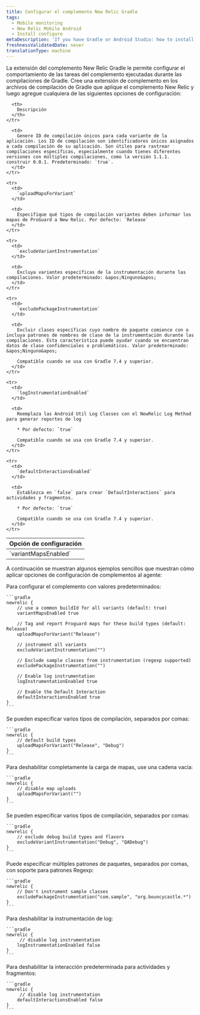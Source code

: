 ```yaml
---
title: Configurar el complemento New Relic Gradle
tags:
  - Mobile monitoring
  - New Relic Mobile Android
  - Install configure
metaDescription: 'If you have Gradle or Android Studio: how to install New Relic mobile monitoring.'
freshnessValidatedDate: never
translationType: machine
---
```


La extensión del complemento New Relic Gradle le permite configurar el comportamiento de las tareas del complemento ejecutadas durante las compilaciones de Gradle. Cree una extensión de complemento en los archivos de compilación de Gradle que aplique el complemento New Relic y luego agregue cualquiera de las siguientes opciones de configuración:

<table>
  <thead>
    <tr>
      <th style={{ width: "220px" }}>
        Opción de configuración
      </th>

      <th>
        Descripción
      </th>
    </tr>
  </thead>

  <tbody>
    <tr>
      <td>
        `variantMapsEnabled`
      </td>

      <td>
        Genere ID de compilación únicos para cada variante de la aplicación. Los ID de compilación son identificadores únicos asignados a cada compilación de su aplicación. Son útiles para rastrear compilaciones específicas, especialmente cuando tienes diferentes versiones con múltiples compilaciones, como la versión 1.1.1. construir 0.0.1. Predeterminado: `true`.
      </td>
    </tr>

    <tr>
      <td>
        `uploadMapsForVariant`
      </td>

      <td>
        Especifique qué tipos de compilación variantes deben informar los mapas de ProGuard a New Relic. Por defecto: `Release`
      </td>
    </tr>

    <tr>
      <td>
        `excludeVariantInstrumentation`
      </td>

      <td>
        Excluya variantes específicas de la instrumentación durante las compilaciones. Valor predeterminado: &apos;Ninguno&apos;
      </td>
    </tr>

    <tr>
      <td>
        `excludePackageInstrumentation`
      </td>

      <td>
        Excluir clases específicas cuyo nombre de paquete comience con o incluya patrones de nombres de clase de la instrumentación durante las compilaciones. Esta característica puede ayudar cuando se encuentran datos de clase confidenciales o problemáticos. Valor predeterminado: &apos;Ninguno&apos;

        Compatible cuando se usa con Gradle 7.4 y superior.
      </td>
    </tr>

    <tr>
      <td>
        `logInstrumentationEnabled`
      </td>

      <td>
        Reemplaza las Android Util Log Classes con el NewRelic Log Method para generar reportes de log

        * Por defecto: `true`

        Compatible cuando se usa con Gradle 7.4 y superior.
      </td>
    </tr>

    <tr>
      <td>
        `defaultInteractionsEnabled`
      </td>

      <td>
        Establezca en `false` para crear `DefaultInteractions` para actividades y fragmentos.

        * Por defecto: `true`

        Compatible cuando se usa con Gradle 7.4 y superior.
      </td>
    </tr>
  </tbody>
</table>

A continuación se muestran algunos ejemplos sencillos que muestran cómo aplicar opciones de configuración de complementos al agente:

<CollapserGroup>
  <Collapser id="app-level" title="Ejemplo de build.gradle a nivel de aplicación">
    Para configurar el complemento con valores predeterminados:

    ```gradle
    newrelic {
        // use a common buildId for all variants (default: true)
        variantMapsEnabled true

        // Tag and report Proguard maps for these build types (default: Release)
        uploadMapsForVariant("Release")

        // instrument all variants
        excludeVariantInstrumentation("")

        // Exclude sample classes from instrumentation (regexp supported)
        excludePackageInstrumentation("")

        // Enable log instrumentation
        logInstrumentationEnabled true

        // Enable the Default Interaction
        defaultInteractionsEnabled true
    }
    ```
  </Collapser>

  <Collapser id="app-level" title="Habilitar cargas de mapas para múltiples variantes">
    Se pueden especificar varios tipos de compilación, separados por comas:

    ```gradle
    newrelic {
        // default build types
        uploadMapsForVariant("Release", "Debug")
    }
    ```
  </Collapser>

  <Collapser id="app-level" title="Desactivar cargas de mapas">
    Para deshabilitar completamente la carga de mapas, use una cadena vacía:

    ```gradle
    newrelic {
        // disable map uploads
        uploadMapsForVariant("")
    }
    ```
  </Collapser>

  <Collapser id="app-level" title="Deshabilitar la instrumentación de variantes de depuración.">
    Se pueden especificar varios tipos de compilación, separados por comas:

    ```gradle
    newrelic {
        // exclude debug build types and flavors
        excludeVariantInstrumentation("Debug", "QADebug")
    }
    ```
  </Collapser>

  <Collapser id="app-level" title="Deshabilitar la instrumentación de clases específicas.">
    Puede especificar múltiples patrones de paquetes, separados por comas, con soporte para patrones Regexp:

    ```gradle
    newrelic {
        // Don't instrument sample classes
        excludePackageInstrumentation("com.sample", "org.bouncycastle.*")
    }
    ```
  </Collapser>

  <Collapser id="app-level" title="Deshabilitar la instrumentación de log">
    Para deshabilitar la instrumentación de log:

    ```gradle
    newrelic {
         // disable log instrumentation
        logInstrumentationEnabled false
    }
    ```
  </Collapser>

  <Collapser id="app-level" title="Deshabilitar interacción predeterminada">
    Para deshabilitar la interacción predeterminada para actividades y fragmentos:

    ```gradle
    newrelic {
         // disable log instrumentation
        defaultInteractionsEnabled false
    }
    ```
  </Collapser>
</CollapserGroup>